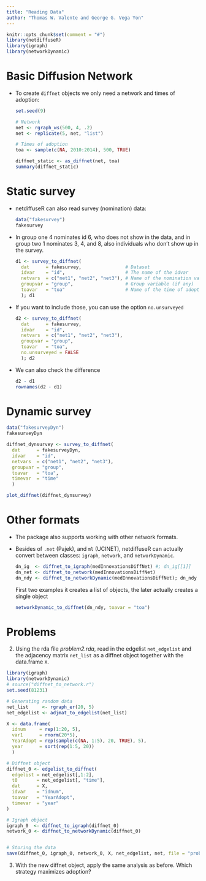 ```yaml
---
title: "Reading Data"
author: "Thomas W. Valente and George G. Vega Yon"
---
```


```r
knitr::opts_chunk$set(comment = "#")
library(netdiffuseR)
library(igraph)
library(networkDynamic)
```

# Basic Diffusion Network

*   To create `diffnet` objects we only need a network and times of adoption:

    ```r
    set.seed(9)
    
    # Network
    net <- rgraph_ws(500, 4, .2)
    net <- replicate(5, net, "list")
    
    # Times of adoption
    toa <- sample(c(NA, 2010:2014), 500, TRUE)
    
    diffnet_static <- as_diffnet(net, toa)
    summary(diffnet_static)
    ```

# Static survey

*   netdiffuseR can also read survey (nomination) data:
    
    ```r
    data("fakesurvey")
    fakesurvey
    ```

*   In group one 4 nominates id 6, who does not show in the data, and in group two 1 nominates 3, 4, and 8, also individuals who don't show up in the survey.
    
    ```r
    d1 <- survey_to_diffnet(
      dat      = fakesurvey,                # Dataset
      idvar    = "id",                      # The name of the idvar
      netvars  = c("net1", "net2", "net3"), # Name of the nomination variables
      groupvar = "group",                   # Group variable (if any)
      toavar   = "toa"                      # Name of the time of adoption variable
      ); d1
    ```
    
*   If you want to include those, you can use the option `no.unsurveyed`
    
    ```r
    d2 <- survey_to_diffnet(
      dat      = fakesurvey,
      idvar    = "id",
      netvars  = c("net1", "net2", "net3"),
      groupvar = "group",
      toavar   = "toa",
      no.unsurveyed = FALSE
      ); d2
    ```

*   We can also check the difference
    
    
    ```r
    d2 - d1
    rownames(d2 - d1)
    ```

# Dynamic survey

```r
data("fakesurveyDyn")
fakesurveyDyn
```

```r
diffnet_dynsurvey <- survey_to_diffnet(
  dat      = fakesurveyDyn,
  idvar    = "id",
  netvars  = c("net1", "net2", "net3"),
  groupvar = "group",
  toavar   = "toa",
  timevar  = "time"
  )

plot_diffnet(diffnet_dynsurvey)
```

# Other formats

*   The package also supports working with other network formats.

*   Besides of `.net` (Pajek), and `ml` (UCINET), netdiffuseR can actually
    convert between classes: `igraph`, `network`, and `networkDynamic`.
    
        
    ```r
    dn_ig  <- diffnet_to_igraph(medInnovationsDiffNet) #; dn_ig[[1]]
    dn_net <- diffnet_to_network(medInnovationsDiffNet)
    dn_ndy <- diffnet_to_networkDynamic(medInnovationsDiffNet); dn_ndy
    ```
    
    First two examples it creates a list of objects, the later actually
    creates a single object
      
    ```r
    networkDynamic_to_diffnet(dn_ndy, toavar = "toa")
    ```

# Problems

2.  Using the rda file _problem2.rda_, read in the edgelist `net_edgelist` and the adjacency
    matrix `net_list` as a diffnet object together with the data.frame `X`.
    
```r
library(igraph)
library(networkDynamic)
# source("diffnet_to_network.r")
set.seed(81231)

# Generating random data
net_list     <- rgraph_er(20, 5)
net_edgelist <- adjmat_to_edgelist(net_list)

X <- data.frame(
  idnum     = rep(1:20, 5),
  var1      = rnorm(20*5),
  YearAdopt = rep(sample(c(NA, 1:5), 20, TRUE), 5),
  year      = sort(rep(1:5, 20))
  )

# Diffnet object
diffnet_0 <- edgelist_to_diffnet(
  edgelist = net_edgelist[,1:2],
  t0       = net_edgelist[, "time"],
  dat      = X,
  idvar    = "idnum",
  toavar   = "YearAdopt",
  timevar  = "year"
)

# Igraph object
igraph_0  <- diffnet_to_igraph(diffnet_0)
network_0 <- diffnet_to_networkDynamic(diffnet_0)


# Storing the data
save(diffnet_0, igraph_0, network_0, X, net_edgelist, net, file = "problem2.rda")
```

3.  With the new diffnet object, apply the same analysis as before.
    Which strategy maximizes adoption?
